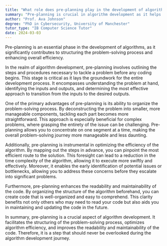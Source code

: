 ```yaml
---
title: "What role does pre-planning play in the development of algorithms?"
summary: "Pre-planning is crucial in algorithm development as it helps in structuring the problem-solving process and optimising efficiency."
author: "Prof. Ava Johnson"
degree: "PhD in Cybersecurity, University of Manchester"
tutor_type: "IB Computer Science Tutor"
date: 2024-03-03
---
```


Pre-planning is an essential phase in the development of algorithms, as it significantly contributes to structuring the problem-solving process and enhancing overall efficiency.

In the realm of algorithm development, pre-planning involves outlining the steps and procedures necessary to tackle a problem before any coding begins. This stage is critical as it lays the groundwork for the entire development process. It encompasses understanding the problem at hand, identifying the inputs and outputs, and determining the most effective approach to transition from the inputs to the desired outputs.

One of the primary advantages of pre-planning is its ability to organize the problem-solving process. By deconstructing the problem into smaller, more manageable components, tackling each part becomes more straightforward. This approach is especially beneficial for complex problems, where grasping the entirety of the issue can be challenging. Pre-planning allows you to concentrate on one segment at a time, making the overall problem-solving journey more manageable and less daunting.

Additionally, pre-planning is instrumental in optimizing the efficiency of the algorithm. By mapping out the steps in advance, you can pinpoint the most efficient route to the solution. This foresight can lead to a reduction in the time complexity of the algorithm, allowing it to execute more swiftly and effectively. Moreover, it enables the early identification of potential issues or bottlenecks, allowing you to address these concerns before they escalate into significant problems.

Furthermore, pre-planning enhances the readability and maintainability of the code. By organizing the structure of the algorithm beforehand, you can create code that is well-organized and easy to comprehend. This clarity benefits not only others who may need to read your code but also aids you in maintaining and updating the code in the future.

In summary, pre-planning is a crucial aspect of algorithm development. It facilitates the structuring of the problem-solving process, optimizes algorithm efficiency, and improves the readability and maintainability of the code. Therefore, it is a step that should never be overlooked during the algorithm development journey.
    